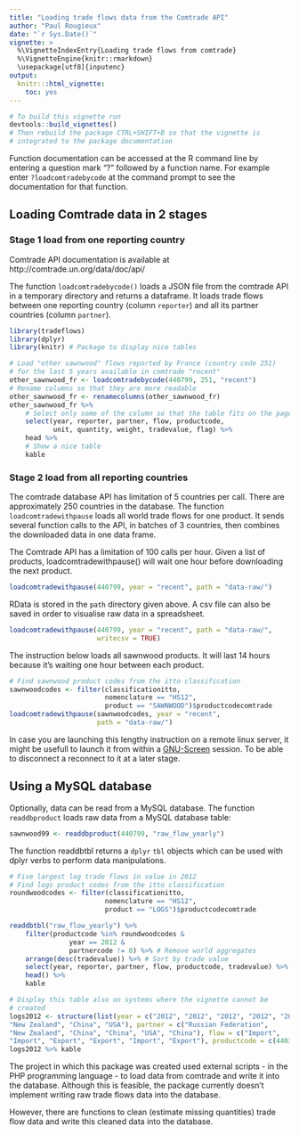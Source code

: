 ```yaml
---
title: "Loading trade flows data from the Comtrade API"
author: "Paul Rougieux"
date: "`r Sys.Date()`"
vignette: >
  %\VignetteIndexEntry{Loading trade flows from comtrade}
  %\VignetteEngine{knitr::rmarkdown}
  \usepackage[utf8]{inputenc}
output:
  knitr:::html_vignette:
    toc: yes
---
```

```r
# To build this vignette run 
devtools::build_vignettes()
# Then rebuild the package CTRL+SHIFT+B so that the vignette is 
# integrated to the package documentation
```

Function documentation can be accessed at the R 
command line by entering a question mark "?"
followed by a function name. 
For example enter `?loadcomtradebycode` at the command prompt to see
the documentation for that function.


## Loading Comtrade data in 2 stages
### Stage 1 load from one reporting country 
Comtrade API documentation is available at http://comtrade.un.org/data/doc/api/

The function `loadcomtradebycode()` loads a JSON file 
from the comtrade API in a temporary directory and returns a dataframe.
It loads trade flows between one reporting country (column `reporter`) and all its partner countries (column `partner`).
```r
library(tradeflows)
library(dplyr)
library(knitr) # Package to display nice tables

# Load "other sawnwood" flows reported by France (country code 251) 
# for the last 5 years available in comtrade "recent"
other_sawnwood_fr <- loadcomtradebycode(440799, 251, "recent")
# Rename columns so that they are more readable
other_sawnwood_fr <- renamecolumns(other_sawnwood_fr)
other_sawnwood_fr %>% 
    # Select only some of the column so that the table fits on the page
    select(year, reporter, partner, flow, productcode,
           unit, quantity, weight, tradevalue, flag) %>%
    head %>%
    # Show a nice table
    kable    
```

### Stage 2 load from all reporting countries
The comtrade database API has limitation of 5 countries per call.
There are approximately 250 countries in the database.
The function `loadcomtradewithpause` loads all world trade flows
for one product. It sends several function calls to the API, in batches of 3 countries, then combines the downloaded data in one data frame.

The Comtrade API has a limitation of 100 calls per hour.
Given a list of products, loadcomtradewithpause() 
will wait one hour before downloading the next product.

```r
loadcomtradewithpause(440799, year = "recent", path = "data-raw/")
```

RData is stored in the  `path` directory given above.
A csv file can also be saved in order to visualise raw data in a spreadsheet. 
```r
loadcomtradewithpause(440799, year = "recent", path = "data-raw/",
                      writecsv = TRUE)
```

The instruction below loads all sawnwood products. It will last 14 hours because it's waiting one hour between each product. 
```r
# Find sawnwood product codes from the itto classification
sawnwoodcodes <- filter(classificationitto, 
                        nomenclature == "HS12",
                        product == "SAWNWOOD")$productcodecomtrade
loadcomtradewithpause(sawnwoodcodes, year = "recent", 
                      path = "data-raw/")
```

In case you are launching this lengthy instruction 
on a remote linux server,
it might be usefull to launch it from within a 
[GNU-Screen](http://www.gnu.org/software/screen/manual/screen.html) 
session. To be able to disconnect a reconnect to it at a later stage.


## Using a MySQL database
Optionally, data can be read from a MySQL database. 
The function `readdbproduct` loads raw data from a 
MySQL database table:
```r
sawnwood99 <- readdbproduct(440799, "raw_flow_yearly")
```

The function  readdbtbl returns a `dplyr` `tbl` objects
which can be used with dplyr verbs to perform data manipulations.
```r
# Five largest log trade flows in value in 2012
# Find logs product codes from the itto classification
roundwoodcodes <- filter(classificationitto, 
                        nomenclature == "HS12",
                        product == "LOGS")$productcodecomtrade

readdbtbl("raw_flow_yearly") %>%
    filter(productcode %in% roundwoodcodes &
               year == 2012 &
               partnercode != 0) %>% # Remove world aggregates
    arrange(desc(tradevalue)) %>% # Sort by trade value
    select(year, reporter, partner, flow, productcode, tradevalue) %>%
    head() %>%
    kable
```

```r
# Display this table also on systems where the vignette cannot be 
# created
logs2012 <- structure(list(year = c("2012", "2012", "2012", "2012", "2012", "2012"), reporter = c("China", "China", "Russian Federation", 
"New Zealand", "China", "USA"), partner = c("Russian Federation", 
"New Zealand", "China", "China", "USA", "China"), flow = c("Import", 
"Import", "Export", "Export", "Import", "Export"), productcode = c(440320, 440320, 440320, 440320, 440320, 440320), tradevalue = c(1394408301, 1103088193, 1000281108, 847521843, 601848451, 569742376)), .Names = c("year", "reporter", "partner", "flow", "productcode", "tradevalue"), row.names = c(NA, -6L), class = "data.frame")
logs2012 %>% kable
```


The project in which this package was created 
used external scripts - in the PHP programming language -
to load data from comtrade and write it into the database. 
Although this is feasible, the package currently
doesn't implement writing raw trade flows data 
into the database.

However, there are functions to clean (estimate missing quantities) trade flow data and write this cleaned data into the database.
